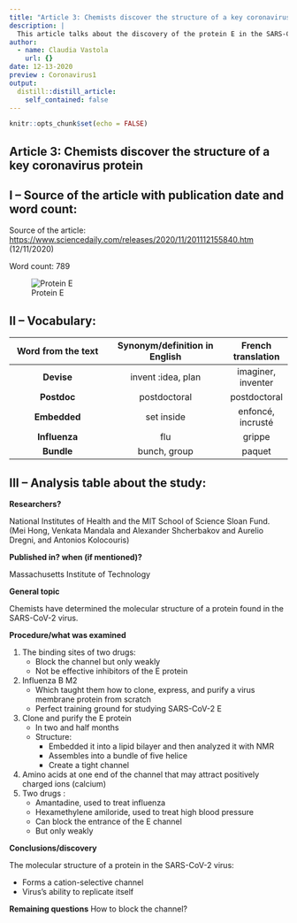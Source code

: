 ```yaml
---
title: "Article 3: Chemists discover the structure of a key coronavirus protein"
description: |
  This article talks about the discovery of the protein E in the SARS-CoV-2 virus. 
author:
  - name: Claudia Vastola
    url: {}
date: 12-13-2020
preview : Coronavirus1
output:
  distill::distill_article:
    self_contained: false
---
```


```r
knitr::opts_chunk$set(echo = FALSE)
```
## Article 3: Chemists discover the structure of a key coronavirus protein


## I – Source of the article with publication date and word count:


Source of the article:  <https://www.sciencedaily.com/releases/2020/11/201112155840.htm> (12/11/2020)


Word count: 789


![Protein E](///media/sf_shared/projects/Claudia-vastola-blog/images/proteine.png)


## II – Vocabulary: 


| Word from the text | Synonym/definition in English | French translation | 
|:----------:|:-------------:|:------:|
| **Devise** | invent :idea, plan | imaginer, inventer |
| **Postdoc** | postdoctoral | postdoctoral |
| **Embedded** | set inside | enfoncé, incrusté |
| **Influenza** | flu | grippe |
| **Bundle** | bunch, group | paquet |


## III – Analysis table about the study:


**Researchers?** 

National Institutes of Health and the MIT School of Science Sloan Fund. (Mei Hong, Venkata Mandala and Alexander Shcherbakov and Aurelio Dregni, and Antonios Kolocouris)


**Published in? when (if mentioned)?**  


Massachusetts Institute of Technology 


**General topic**  

Chemists have determined the molecular structure of a protein found in the SARS-CoV-2 virus. 


**Procedure/what was examined** 


1. The binding sites of two drugs:
    * Block the channel but only weakly
    * Not be effective inhibitors of the E protein
2. Influenza B M2
    * Which taught them how to clone, express, and purify a virus membrane protein from scratch
    * Perfect training ground for studying SARS-CoV-2 E
    
3. Clone and purify the E protein 
    * In two and half months
    * Structure:
        - Embedded it into a lipid bilayer and then analyzed it with NMR
        - Assembles into a bundle of five helice
        - Create a tight channel
4. Amino acids at one end of the channel that may attract positively charged ions (calcium) 
5. Two drugs :
    * Amantadine, used to treat influenza
    * Hexamethylene amiloride, used to treat high blood pressure
    * Can block the entrance of the E channel
    * But only weakly 


    
**Conclusions/discovery**   

The molecular structure of a protein in the SARS-CoV-2 virus:


- Forms a cation-selective channel
- Virus's ability to replicate itself 
    
    
**Remaining questions**  How to block the channel? 





